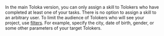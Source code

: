 <Cut title="Are there any easy ways to assign a certain Toloker a skill in Toloka, even if the Toloker didn't do any tasks (like I can do in the Sandbox)?">

In the main Toloka version, you can only assign a skill to Tolokers who have completed at least one of your tasks. There is no option to assign a skill to an arbitrary user. To limit the audience of Tolokers who will see your project, use [filters](https://toloka.ai/en/docs/guide/concepts/filters). For example, specify the city, date of birth, gender, or some other parameters of your target Tolokers.

</Cut>